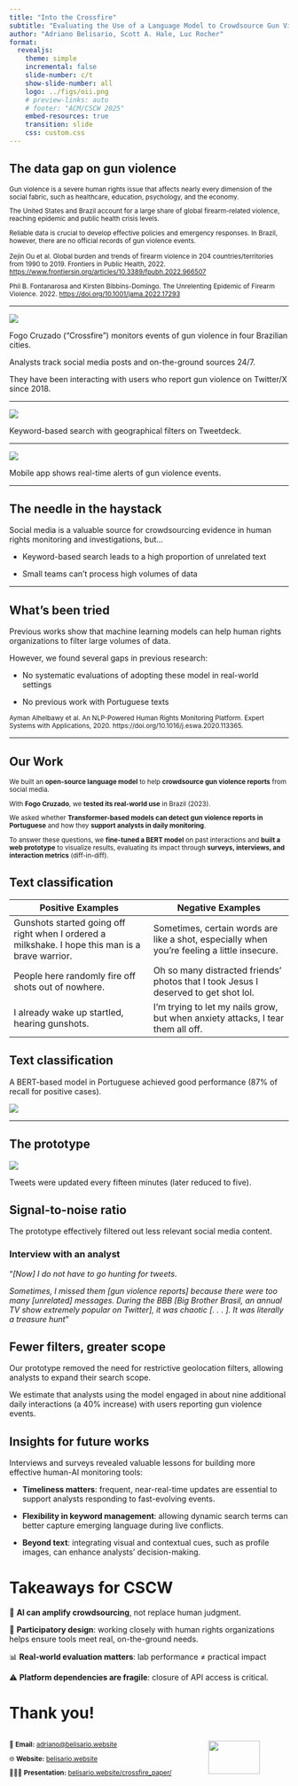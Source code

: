 ```yaml
---
title: "Into the Crossfire"
subtitle: "Evaluating the Use of a Language Model to Crowdsource Gun Violence Reports"
author: "Adriano Belisario, Scott A. Hale, Luc Rocher"
format:
  revealjs:
    theme: simple
    incremental: false
    slide-number: c/t
    show-slide-number: all
    logo: ../figs/oii.png
    # preview-links: auto
    # footer: "ACM/CSCW 2025"
    embed-resources: true
    transition: slide
    css: custom.css
---
```


## The data gap on gun violence

<small>

Gun violence is a severe human rights issue that affects nearly every dimension of the social fabric, such as healthcare, education, psychology, and the economy.

The United States and Brazil account for a large share of global firearm-related violence, reaching epidemic and public health crisis levels.

Reliable data is crucial to develop effective policies and emergency responses. In Brazil, however, there are no official records of gun violence events.

</small>

::: {.footer}
<small>

Zejin Ou et al. Global burden and trends of firearm violence in 204 countries/territories from 1990 to 2019. Frontiers in Public Health, 2022. [https://www.frontiersin.org/articles/10.3389/fpubh.2022.966507](https://www.frontiersin.org/articles/10.3389/fpubh.2022.966507)

Phil B. Fontanarosa and Kirsten Bibbins-Domingo. The Unrelenting Epidemic of Firearm
Violence. 2022. [https://doi.org/10.1001/jama.2022.17293](https://doi.org/10.1001/jama.2022.17293)

</small>
:::

---

![](../figs/fogocruzado.png){.center}

Fogo Cruzado ("Crossfire") monitors events of gun violence in four Brazilian cities. 

Analysts track social media posts and on-the-ground sources 24/7.

They have been interacting with users who report gun violence on Twitter/X since 2018.

---

![](../figs/tweetdeck.jpeg){height="100vh"}

Keyword-based search with geographical filters on Tweetdeck.

---

![](../figs/screenshot.png){height="100vh"}

Mobile app shows real-time alerts of gun violence events.

---

## The needle in the haystack

Social media is a valuable source for crowdsourcing evidence in human rights monitoring and investigations, but...

- Keyword-based search leads to a high proportion of unrelated text

- Small teams can't process high volumes of data

---

## What's been tried

Previous works show that machine learning models can help human rights organizations to filter large volumes of data.

However, we found several gaps in previous research:

- No systematic evaluations of adopting these model in real-world settings

- No previous work with Portuguese texts

::: {.footer}
<small>
Ayman Alhelbawy et al. An NLP-Powered Human Rights Monitoring Platform. Expert Systems with Applications, 2020. https://doi.org/10.1016/j.eswa.2020.113365.
</small>
:::

---

## Our Work  

<small>

We built an **open-source language model** to help **crowdsource gun violence reports** from social media.  

With **Fogo Cruzado**, we **tested its real-world use** in Brazil (2023).  

We asked whether **Transformer-based models can detect gun violence reports in Portuguese** and how they **support analysts in daily monitoring**.  

To answer these questions, we **fine-tuned a BERT model** on past interactions and **built a web prototype** to visualize results,  evaluating its impact through **surveys, interviews, and interaction metrics** (diff-in-diff).  

</small>

## Text classification

<small>

| **Positive Examples** | **Negative Examples** |
|-----------------------------|-----------------------------|
| Gunshots started going off right when I ordered a milkshake. I hope this man is a brave warrior. | Sometimes, certain words are like a shot, especially when you’re feeling a little insecure. |
| People here randomly fire off shots out of nowhere. | Oh so many distracted friends’ photos that I took Jesus I deserved to get shot lol. |
| I already wake up startled, hearing gunshots. | I’m trying to let my nails grow, but when anxiety attacks, I tear them all off. |

</small>

## Text classification

A BERT-based model in Portuguese achieved good performance (87% of recall for positive cases). 

![](../figs/test_interactions_pb.png)

---

## The prototype

![](../figs/airtable.png)

Tweets were updated every fifteen minutes (later reduced to five).

## Signal-to-noise ratio

The prototype effectively filtered out less relevant social media content.

::: {.callout-note icon=false}

### Interview with an analyst

“*[Now] I do not have to go hunting for tweets*.

*Sometimes, I missed them [gun violence reports] because there were too many [unrelated] messages. During the BBB [Big Brother Brasil, an annual TV show extremely popular on Twitter], it was chaotic [. . . ]. It was literally a treasure hunt*”
:::

## Fewer filters, greater scope

Our prototype removed the need for restrictive geolocation filters, allowing analysts to expand their search scope.

We estimate that analysts using the model engaged in about nine additional daily interactions (a 40% increase) with users reporting gun violence events.

## Insights for future works

Interviews and surveys revealed valuable lessons for building more effective human-AI monitoring tools:

- **Timeliness matters**: frequent, near-real-time updates are essential to support analysts responding to fast-evolving events.

- **Flexibility in keyword management**: allowing dynamic search terms can better capture emerging language during live conflicts.

- **Beyond text**: integrating visual and contextual cues, such as profile images, can enhance analysts’ decision-making.

# Takeaways for CSCW

🤝 **AI can amplify crowdsourcing**, not replace human judgment.

🧭 **Participatory design**: working closely with human rights organizations helps ensure tools meet real, on-the-ground needs.

📊 **Real-world evaluation matters**: lab performance ≠ practical impact

⚠️ **Platform dependencies are fragile**: closure of API access is critical.

# Thank you!

:::: {.columns}

::: {.column width="70%"}
<small>

📧 **Email:** [adriano@belisario.website](mailto:adriano@belisario.website)  

🌐 **Website:** [belisario.website](https://belisario.website)  

👨🏻‍🏫 **Presentation:** [belisario.website/crossfire_paper/](https://belisario.website/crossfire_paper/)

</small>

:::

::: {.column width="30%"}
![](../figs/qrcode.png){width=80%}
:::

::::
